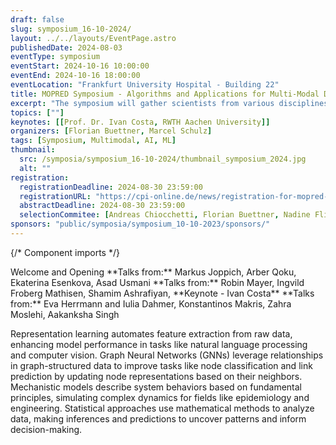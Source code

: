 ```yaml
---
draft: false
slug: symposium_16-10-2024/
layout: ../../layouts/EventPage.astro
publishedDate: 2024-08-03
eventType: symposium
eventStart: 2024-10-16 10:00:00
eventEnd: 2024-10-16 18:00:00
eventLocation: "Frankfurt University Hospital - Building 22"
title: MOPRED Symposium - Algorithms and Applications for Multi-Modal Data Integration
excerpt: "The symposium will gather scientists from various disciplines to present cutting edge research on algorithms and advanced methods for integrating multi-modal data in predictive medicine, featuring lectures, a poster session, and a keynote by Prof. Dr. Ivan Costa from the RWTH Aachen University."
topics: [""]
keynotes: [[Prof. Dr. Ivan Costa, RWTH Aachen University]]
organizers: [Florian Buettner, Marcel Schulz]
tags: [Symposium, Multimodal, AI, ML]
thumbnail:
  src: /symposia/symposium_16-10-2024/thumbnail_symposium_2024.jpg
  alt: ""
registration:
  registrationDeadline: 2024-08-30 23:59:00
  registrationURL: "https://cpi-online.de/news/registration-for-mopred-symposium-2024/"
  abstractDeadline: 2024-08-30 23:59:00
  selectionCommitee: [Andreas Chiocchetti, Florian Buettner, Nadine Flinner, Katharina Imkeller, Marcel Schulz]
sponsors: "public/symposia/symposium_10-10-2023/sponsors/"
---
```


{/* Component imports */}

<EventHero 
  title={frontmatter.title} 
  tags={frontmatter.tags} 
  excerpt={frontmatter.excerpt} 
  heroImgSrc={frontmatter.thumbnail.src} 
  eventStart={frontmatter.eventStart}
  eventEnd={frontmatter.eventEnd}
  location={frontmatter.eventLocation}
  organizers={frontmatter.organizers}
/>

<EventProgram title="Program" subtitle="Preliminary Overview" agendaFile="/symposia/symposium_16-10-2024/MOPRED_symposium_agenda_16-10-2024.pdf">
  <EventProgramPoint title="Welcome" timeframe="10:00">
    Welcome and Opening
  </EventProgramPoint>
  <EventProgramHeading title="OMICs Integration + Networks" />
  <EventProgramPoint timeframe="10:10" title="Scientific Talks">
    **Talks from:** Markus Joppich, Arber Qoku, Ekaterina Esenkova, Asad Usmani
  </EventProgramPoint>
  <EventProgramPoint timeframe="11:30" title="Poster Short Talks" />
  <EventProgramPoint timeframe="11:55" title="Group Photo" />
  <EventProgramPoint timeframe="12:05" title="Lunch Break" />
  <EventProgramPoint timeframe="12:30" title="Lunch + Poster Session" />
  <EventProgramHeading title="Prediction Models" />
  <EventProgramPoint timeframe="13:45" title="Scientific Talks">
    **Talks from:** Robin Mayer, Ingvild Froberg Mathisen, Shamim Ashrafiyan, **Keynote - Ivan Costa**
  </EventProgramPoint>
  <EventProgramPoint timeframe="15:20" title="Poster Award" />
  <EventProgramPoint timeframe="15:25" title="Poster Session and Coffee" />
  <EventProgramHeading title="Biological Application" />
  <EventProgramPoint timeframe="16:30" title="Scientific Talks">
    **Talks from:** Eva Herrmann and Iulia Dahmer, Konstantinos Makris, Zahra Moslehi, Aakanksha Singh
  </EventProgramPoint>
  <EventProgramPoint timeframe="17:55" title="Closing" />
</EventProgram >

<KeynoteCollection title="Keynote Speaker" subtitle="Multi-modal Integration">
  <Keynote cardImgSrc="/symposia/symposium_16-10-2024/keynote_costa_ivan.jpg" name={frontmatter.keynotes[0][0]} institution={frontmatter.keynotes[0][1]} />
</KeynoteCollection>

<Registration 
  regUntil={frontmatter.registration.registrationDeadline} 
  regUrl={frontmatter.registration.registrationURL}
  notifUntil={frontmatter.registration.abstractDeadline} 
  commitee={frontmatter.registration.selectionCommitee}
  sponsors={frontmatter.sponsors}
/>

<EventTopicCollection title="Topics" subtitle="Relevant Key Concepts">
  <Topic icon="iconoir:learning" topic="Representation Learning">
    Representation learning automates feature extraction from raw data, enhancing model performance in tasks like natural language processing and computer vision.
  </Topic>
  <Topic icon="ph:graph" topic="Graph Neural Networks">
    Graph Neural Networks (GNNs) leverage relationships in graph-structured data to improve tasks like node classification and link prediction by updating node representations based on their neighbors.
  </Topic>
  <Topic icon="fa:gears" topic="Mechanistic Models">
    Mechanistic models describe system behaviors based on fundamental principles, simulating complex dynamics for fields like epidemiology and engineering.
  </Topic>
  <Topic icon="foundation:graph-bar" topic="Statistical Approaches">
    Statistical approaches use mathematical methods to analyze data, making inferences and predictions to uncover patterns and inform decision-making.
  </Topic>
</EventTopicCollection>
